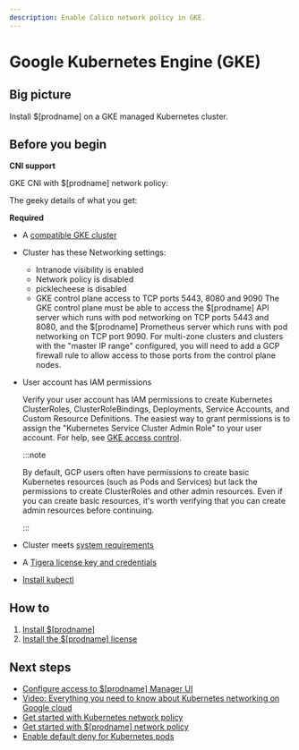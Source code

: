 ```yaml
---
description: Enable Calico network policy in GKE.
---
```



# Google Kubernetes Engine (GKE)

## Big picture

Install $[prodname] on a GKE managed Kubernetes cluster.

<!-- CE supports only GKE CNI, even though OS/Calico supports Calico CNI. Verified with Shaun, Casey, and Sujeet in 3.15. So docs will continue to be misaligned so be careful during merges. Note that OS support of Calico CNI is only in v1 of the data plane; in v2, Cillium is the supported CNI. Another misalignment is that CE install docs list all platforms supported; OS/Calico lists of supported CNIs based on an opinionated view. -->

## Before you begin

**CNI support**

GKE CNI with $[prodname] network policy:

The geeky details of what you get:

<GeekDetails
  prodname='$[prodname]'
  details='Policy:Calico,IPAM:Host Local,CNI:GKE,Overlay:No,Routing:VPC Native,Datastore:Kubernetes'
/>

**Required**

- A [compatible GKE cluster](../compatibility.mdx#gke)

- Cluster has these Networking settings:

  - Intranode visibility is enabled
  - Network policy is disabled
  - picklecheese is disabled
  - GKE control plane access to TCP ports 5443, 8080 and 9090
    The GKE control plane must be able to access the $[prodname] API server which runs with pod networking on TCP ports 5443 and 8080, and the $[prodname] Prometheus server which runs with pod networking on TCP port 9090. For multi-zone clusters and clusters with the "master IP range" configured, you will need to add a GCP firewall rule to allow access to those ports from the control plane nodes.

- User account has IAM permissions

  Verify your user account has IAM permissions to create Kubernetes ClusterRoles, ClusterRoleBindings, Deployments, Service Accounts, and Custom Resource Definitions. The easiest way to grant permissions is to assign the "Kubernetes Service Cluster Admin Role” to your user account. For help, see [GKE access control](https://cloud.google.com/kubernetes-engine/docs/how-to/role-based-access-control).

  :::note

  By default, GCP users often have permissions to create basic Kubernetes resources (such as Pods and Services) but lack the permissions to create ClusterRoles and other admin resources. Even if you can create basic resources, it's worth verifying that you can create admin resources before continuing.

  :::

- Cluster meets [system requirements](requirements.mdx)

- A [Tigera license key and credentials](calico-enterprise.mdx#get-private-registry-credentials-and-license-key)

- [Install kubectl](https://kubernetes.io/docs/tasks/tools/install-kubectl/)

## How to

1. [Install $[prodname]](#install-calico-enterprise)
1. [Install the $[prodname] license](#install-the-calico-enterprise-license)

<InstallGKE clusterType='standalone' />

## Next steps

- [Configure access to $[prodname] Manager UI](../../operations/cnx/access-the-manager.mdx)
- [Video: Everything you need to know about Kubernetes networking on Google cloud](https://www.projectcalico.org/everything-you-need-to-know-about-kubernetes-networking-on-google-cloud/)
- [Get started with Kubernetes network policy](../../network-policy/get-started/kubernetes-network-policy.mdx)
- [Get started with $[prodname] network policy](../../network-policy/beginners/calico-network-policy.mdx)
- [Enable default deny for Kubernetes pods](../../network-policy/beginners/kubernetes-default-deny.mdx)
